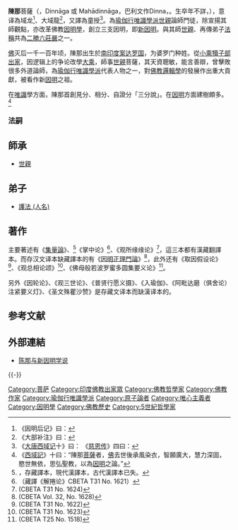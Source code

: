 {{Infobox_ Buddhist
| name = 陳那論師
| image =
| imagesize =
| caption =
| birth_date =
| birth_place =
| birth_name =
| death_date =
| death_place =
| residence =
| prizes =
| citizenship =
| nationality =
| known_for =
| school = [[瑜伽行唯識學派|瑜伽行唯識學派]]
| callsign  =
| title= 二勝六莊嚴、新因明始祖
| deity =
| education =
| work_institution =
| advisor = 二勝六莊嚴之[[世親|世親]]
| students = [[護法_(人名)|護法]]、[[法稱|法稱]](再傳)
| publication =《[[集量論|集量論]]》 《[[掌中論|掌中論]]》、《[[觀所緣緣論|觀所緣緣論]]》
| publication_translate =
| incarnation_from =
| reincarnation_to =
| successor=
| footnotes =
}}
{{印度那爛陀寺時代的佛教哲學}}
'''陳那'''菩薩（{{lang-sa|दिन्नाग}}，Dinnāga 或 Mahādinnāga，巴利文作Dinna，{{Bo|z= ཕྱོགས་གླང|w=}}。生卒年不詳，{{bd|約440年||約520年|}}），意译為域龙<ref>《因明后记》曰：{{quote|“域龙者，梵语，此云陈那是也。”}}</ref>、大域龍<ref>《大部补注》曰：{{quote|“陈那，具云摩诃陈那迦，此翻大域龙。”}}</ref>，又譯為童授<ref>《[[大唐西域记|大唐西域记]]十》曰：{{quote|“陈那。唐言童授。”}}
《[[大慈恩寺三藏法师传|慈恩传]]》四曰：{{quote|“此言授童。”}}
</ref>。為[[瑜伽行唯識學派|瑜伽行唯識學派]][[世親|世親]]論師門徒，除宣揚其師觀點，亦改革佛教[[因明學|因明學]]，創立三支因明，即[[新因明|新因明]]。與其師[[世親|世親]]、再傳弟子[[法稱|法稱]]共為[[二勝六莊嚴|二勝六莊嚴]]之一。

[[佛|佛]]灭后一千一百年顷，陳那出生於[[南印王國|南印度]][[案达罗国|案达罗国]]，为婆罗门种姓。從[[小乘|小乘]][[犢子部|犢子部]][[出家|出家]]，因逻辑上的争论改學[[大乘|大乘]]，師事[[世親|世親]]菩薩，其天資聰敏，能言善辯，曾擊敗很多外道論師，為[[瑜伽行唯識學派|瑜伽行唯識學派]]代表人物之一，對[[佛教|佛教]][[邏輯學|邏輯學]]的發展作出重大貢獻，被看作新[[因明|因明]]之祖。

在[[唯識|唯識]]學方面，陳那首創見分、相分、自證分「三分說」。在[[因明|因明]]方面建樹頗多。<ref>《[[西域記|西域記]]》十曰：“陳那[[菩薩|菩薩]]者，[[佛|佛]]去世後承風染衣，智願廣大，慧力深固，愍世無依，思弘聖教，以為[[因明|因明]]之論。”</ref>

===法嗣===
==師承==
*[[世親|世親]]
==弟子==
*[[護法_(人名)|護法 (人名)]]

==著作==
主要著述有《[[集量論|集量論]]》、<ref>，存藏譯本，現代漢譯本，古代漢譯本已失。</ref>《掌中论》<ref>（藏譯《解捲论》CBETA T31 No. 1621）</ref>、《观所缘缘论》<ref>(CBETA T31 No. 1624)</ref>，這三本都有漢藏翻譯本。而存汉文译本缺藏譯本的有《[[因明正理門論|因明正理門論]]》<ref>(CBETA Vol. 32, No. 1628)</ref>，此外还有《取因假设论》<ref>(CBETA T31 No. 1622)</ref>、《观总相论颂》<ref>(CBETA T31 No. 1623)</ref>、《佛母般若波罗蜜多圆集要义论》<ref>(CBETA T25 No. 1518)</ref>。

另外《因轮论》、《观三世论》、《普贤行愿义摄》、《入瑜伽》、《阿毗达磨（俱舍论）注紧要义灯》、《圣文殊瞿沙赞》是存藏文译本而缺漢译本的。

== 参考文献 ==
{{Reflist}}

==外部連結==
*[http://www.lingshh.com/yinming1/awangdanzeng.htm 陈那与新因明学说] {{Wayback|url=http://www.lingshh.com/yinming1/awangdanzeng.htm |date=20170301171958 }}

{{-}}
{{唯识}}

{{Authority control}}
{{DEFAULTSORT:Dignāga}}
[[Category:菩萨|Category:菩萨]]
[[Category:印度佛教出家眾|Category:印度佛教出家眾]]
[[Category:佛教哲學家|Category:佛教哲學家]]
[[Category:佛教作家|Category:佛教作家]]
[[Category:瑜伽行唯識學派|Category:瑜伽行唯識學派]]
[[Category:原子論者|Category:原子論者]]
[[Category:唯心主義者|Category:唯心主義者]]
[[Category:因明學|Category:因明學]]
[[Category:佛教歷史|Category:佛教歷史]]
[[Category:5世紀哲學家|Category:5世紀哲學家]]